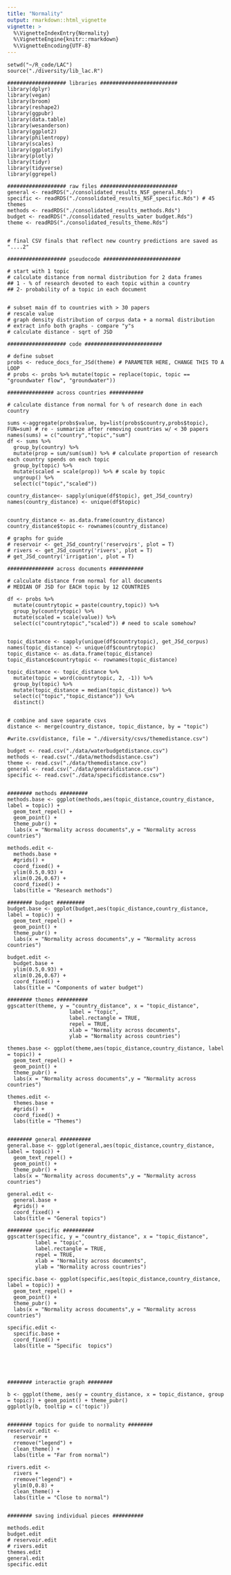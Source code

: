 ```yaml
---
title: "Normality"
output: rmarkdown::html_vignette
vignette: >
  %\VignetteIndexEntry{Normality}
  %\VignetteEngine{knitr::rmarkdown}
  %\VignetteEncoding{UTF-8}
---
```




```
setwd("~/R_code/LAC")
source("./diversity/lib_lac.R")

################### libraries #########################
library(dplyr)
library(vegan)
library(broom)
library(reshape2)
library(ggpubr)
library(data.table)
library(wesanderson)
library(ggplot2)
library(philentropy)
library(scales)
library(ggplotify)
library(plotly)
library(tidyr)
library(tidyverse)
library(ggrepel)

################### raw files #########################
general <- readRDS("./consolidated_results_NSF_general.Rds")
specific <- readRDS("./consolidated_results_NSF_specific.Rds") # 45 themes
methods <- readRDS("./consolidated_results_methods.Rds")
budget <- readRDS("./consolidated_results_water budget.Rds")
theme <- readRDS("./consolidated_results_theme.Rds")


# final CSV finals that reflect new country predictions are saved as "....2"

```

```
################### pseudocode #########################

# start with 1 topic
# calculate distance from normal distribution for 2 data frames
## 1 - % of research devoted to each topic within a country
## 2- probability of a topic in each document 


# subset main df to countries with > 30 papers
# rescale value
# graph density distribution of corpus data + a normal distribution
# extract info both graphs - compare "y"s
# calculate distance - sqrt of JSD

################### code #########################

# define subset
probs <- reduce_docs_for_JSd(theme) # PARAMETER HERE, CHANGE THIS TO A LOOP
# probs <- probs %>% mutate(topic = replace(topic, topic == "groundwater flow", "groundwater"))

############### across countries ###########

# calculate distance from normal for % of research done in each country

sums <-aggregate(probs$value, by=list(probs$country,probs$topic), FUN=sum) # re - summarize after removing countries w/ < 30 papers
names(sums) = c("country","topic","sum")
df <- sums %>%
  group_by(country) %>%
  mutate(prop = sum/sum(sum)) %>% # calculate proportion of research each country spends on each topic
  group_by(topic) %>%
  mutate(scaled = scale(prop)) %>% # scale by topic
  ungroup() %>%
  select(c("topic","scaled"))

country_distance<- sapply(unique(df$topic), get_JSd_country)
names(country_distance) <- unique(df$topic)


country_distance <- as.data.frame(country_distance)
country_distance$topic <- rownames(country_distance)

# graphs for guide
# reservoir <- get_JSd_country('reservoirs', plot = T)
# rivers <- get_JSd_country('rivers', plot = T)
# get_JSd_country('irrigation', plot = T) 

############### across documents ###########

# calculate distance from normal for all documents
# MEDIAN OF JSD for EACH topic by 12 COUNTRIES

df <- probs %>%
  mutate(countrytopic = paste(country,topic)) %>%
  group_by(countrytopic) %>%
  mutate(scaled = scale(value)) %>%
  select(c("countrytopic","scaled")) # need to scale somehow?
  

topic_distance <- sapply(unique(df$countrytopic), get_JSd_corpus)
names(topic_distance) <- unique(df$countrytopic)
topic_distance <- as.data.frame(topic_distance)
topic_distance$countrytopic <- rownames(topic_distance)

topic_distance <- topic_distance %>%
  mutate(topic = word(countrytopic, 2, -1)) %>%
  group_by(topic) %>%
  mutate(topic_distance = median(topic_distance)) %>%
  select(c("topic","topic_distance")) %>%
  distinct()


# combine and save separate csvs
distance <- merge(country_distance, topic_distance, by = "topic")

#write.csv(distance, file = "./diversity/csvs/themedistance.csv")
```

```
budget <- read.csv("./data/waterbudgetdistance.csv") 
methods <- read.csv("./data/methodsdistance.csv") 
theme <- read.csv("./data/themedistance.csv")
general <- read.csv("./data/generaldistance.csv")
specific <- read.csv("./data/specificdistance.csv")


######## methods #########
methods.base <- ggplot(methods,aes(topic_distance,country_distance, label = topic)) +
  geom_text_repel() +
  geom_point() +
  theme_pubr() +
  labs(x = "Normality across documents",y = "Normality across countries")

methods.edit <- 
  methods.base +
  #grids() +
  coord_fixed() +
  ylim(0.5,0.93) +
  xlim(0.26,0.67) +
  coord_fixed() +
  labs(title = "Research methods")

######## budget #########
budget.base <- ggplot(budget,aes(topic_distance,country_distance, label = topic)) +
  geom_text_repel() +
  geom_point() +
  theme_pubr() +
  labs(x = "Normality across documents",y = "Normality across countries")

budget.edit <- 
  budget.base +
  ylim(0.5,0.93) +
  xlim(0.26,0.67) +
  coord_fixed() +
  labs(title = "Components of water budget")

######## themes ##########
ggscatter(theme, y = "country_distance", x = "topic_distance",
                    label = "topic",
                    label.rectangle = TRUE,
                    repel = TRUE,
                    xlab = "Normality across documents",
                    ylab = "Normality across countries") 

themes.base <- ggplot(theme,aes(topic_distance,country_distance, label = topic)) +
  geom_text_repel() +
  geom_point() +
  theme_pubr() +
  labs(x = "Normality across documents",y = "Normality across countries")

themes.edit <- 
  themes.base +
  #grids() +
  coord_fixed() +
  labs(title = "Themes")


######## general ##########
general.base <- ggplot(general,aes(topic_distance,country_distance, label = topic)) +
  geom_text_repel() +
  geom_point() +
  theme_pubr() +
  labs(x = "Normality across documents",y = "Normality across countries")

general.edit <- 
  general.base +
  #grids() +
  coord_fixed() +
  labs(title = "General topics")

######## specific ##########
ggscatter(specific, y = "country_distance", x = "topic_distance",
         label = "topic",
         label.rectangle = TRUE,
         repel = TRUE,
         xlab = "Normality across documents",
         ylab = "Normality across countries") 

specific.base <- ggplot(specific,aes(topic_distance,country_distance, label = topic)) +
  geom_text_repel() +
  geom_point() +
  theme_pubr() +
  labs(x = "Normality across documents",y = "Normality across countries")

specific.edit <- 
  specific.base +
  coord_fixed() +
  labs(title = "Specific  topics")





######## interactie graph ######## 

b <- ggplot(theme, aes(y = country_distance, x = topic_distance, group = topic)) + geom_point() + theme_pubr()
ggplotly(b, tooltip = c('topic'))


######## topics for guide to normality ######## 
reservoir.edit <- 
  reservoir +
  rremove("legend") +
  clean_theme() +
  labs(title = "Far from normal")

rivers.edit <-
  rivers +
  rremove("legend") +
  ylim(0,0.8) +
  clean_theme() +
  labs(title = "Close to normal")


######## saving individual pieces ##########

methods.edit
budget.edit
# reservoir.edit
# rivers.edit
themes.edit
general.edit
specific.edit
```
